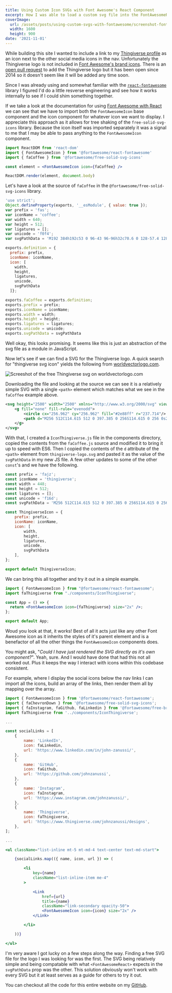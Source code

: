 ```yaml
---
title: Using Custom Icon SVGs with Font Awesome's React Component
excerpt: How I was able to load a custom svg file into the FontAwesomeReact component.
coverImage:
  url: /assets/posts/using-custom-svgs-with-fontawesome/screenshot-font-awesome-code-example.jpg
  width: 1600
  height: 900
date: '2021-11-01'
---
```


While building this site I wanted to include a link to my [Thingiverse profile](https://www.thingiverse.com/johnzanussi/designs) as an icon next to the other social media icons in the nav. Unfortunately the Thingiverse logo is not included in [Font Awesome's brand icons](https://fontawesome.com/v5.15/icons?d=gallery&p=2&s=brands). There is an [open pull request](https://github.com/FortAwesome/Font-Awesome/issues/2737) to add the Thingiverse logo but it has been open since 2014 so it doesn't seem like it will be added any time soon.

Since I was already using and somewhat familiar with the [`react-fontawesome`](https://github.com/FortAwesome/react-fontawesome) library I figured I'd do a little resverse engineering and see how it works internally to see if I could shim something together.

If we take a look at the documentation for using [Font Awesome with React](https://fontawesome.com/v5.15/how-to-use/on-the-web/using-with/react) we can see that we have to import both the `FontAwesomeIcon` base component and the icon component for whatever icon we want to display. I appreciate this approach as it allows for tree shaking of the `free-solid-svg-icons` library. Because the icon itself was imported separately it was a signal to me that I may be able to pass anything to the `FontAwesomeIcon` component.

```jsx url=https://fontawesome.com/v5.15/how-to-use/on-the-web/using-with/react#using title=Font-Awesome-React-Docs
import ReactDOM from 'react-dom'
import { FontAwesomeIcon } from '@fortawesome/react-fontawesome'
import { faCoffee } from '@fortawesome/free-solid-svg-icons'

const element = <FontAwesomeIcon icon={faCoffee} />

ReactDOM.render(element, document.body)
```

Let's have a look at the source of `faCoffee` in the `@fortawesome/free-solid-svg-icons` library.

```js url=https://github.com/FortAwesome/Font-Awesome/blob/master/js-packages/%40fortawesome/free-solid-svg-icons/faCoffee.js title=faCoffee.js
'use strict';
Object.defineProperty(exports, '__esModule', { value: true });
var prefix = 'fas';
var iconName = 'coffee';
var width = 640;
var height = 512;
var ligatures = [];
var unicode = 'f0f4';
var svgPathData = 'M192 384h192c53 0 96-43 96-96h32c70.6 0 128-57.4 128-128S582.6 32 512 32H120c-13.3 0-24 10.7-24 24v232c0 53 43 96 96 96zM512 96c35.3 0 64 28.7 64 64s-28.7 64-64 64h-32V96h32zm47.7 384H48.3c-47.6 0-61-64-36-64h583.3c25 0 11.8 64-35.9 64z';

exports.definition = {
  prefix: prefix,
  iconName: iconName,
  icon: [
    width,
    height,
    ligatures,
    unicode,
    svgPathData
  ]};

exports.faCoffee = exports.definition;
exports.prefix = prefix;
exports.iconName = iconName;
exports.width = width;
exports.height = height;
exports.ligatures = ligatures;
exports.unicode = unicode;
exports.svgPathData = svgPathData
```

Well okay, this looks promising. It seems like this is just an abstraction of the svg file as a module in JavaScript. 

Now let's see if we can find a SVG for the Thingiverse logo. A quick search for "thingiverse svg icon" yields the following from [worldvectorlogo.com](https://worldvectorlogo.com/logo/thingiverse-logo).

![Screeshot of the free Thingiverse svg on worldvectorlogo.com](/assets/posts/using-custom-svgs-with-fontawesome/screenshot-vector-thingiverse-logo-svg.png)

Downloading the file and looking at the source we can see it is a relatively simple SVG with a single `<path>` element which matches what we see in the `faCoffee` example above.

```svg filename=thingiverse-logo.svg
<svg height="2500" width="2500" xmlns="http://www.w3.org/2000/svg" viewBox="0 0 512 512">
    <g fill="none" fill-rule="evenodd">
        <circle cx="256.962" cy="256.962" fill="#2e88ff" r="237.714"/>
        <path d="M256 512C114.615 512 0 397.385 0 256S114.615 0 256 0s256 114.615 256 256-114.615 256-256 256zm0-36.571c121.187 0 219.429-98.242 219.429-219.429S377.187 36.571 256 36.571 36.571 134.813 36.571 256 134.813 475.429 256 475.429zm32.722-269.474v219.428h-65.444V205.955h-92.39V140.51h250.225v65.444z" fill="#fff"/>
    </g>
</svg>
```

With that, I created a `IconThingiverse.js` file in the components directory, copied the contents from the `faCoffee.js` source and modified it to bring it up to speed with ES6. Then I copied the contents of the `d` attribute of the `<path>` element from `thingiverse-logo.svg` and pasted it as the value of the `svgPathData` in my new JS file. A few other updates to some of the other `const`'s and we have the following.

```js filename=components/IconThingiverse.js
const prefix = 'fajz';
const iconName = 'thingiverse';
const width = 448;
const height = 512;
const ligatures = [];
const unicode = 'f16d';
const svgPathData = 'M256 512C114.615 512 0 397.385 0 256S114.615 0 256 0s256 114.615 256 256-114.615 256-256 256zm0-36.571c121.187 0 219.429-98.242 219.429-219.429S377.187 36.571 256 36.571 36.571 134.813 36.571 256 134.813 475.429 256 475.429zm32.722-269.474v219.428h-65.444V205.955h-92.39V140.51h250.225v65.444z';

const ThingiverseIcon = {
    prefix: prefix,
    iconName: iconName,
    icon: [
        width,
        height,
        ligatures,
        unicode,
        svgPathData
    ],
};

export default ThingiverseIcon;
```

We can bring this all together and try it out in a simple example.

```jsx codesandbox=ds9s9?entry=/src/App.js
import { FontAwesomeIcon } from "@fortawesome/react-fontawesome";
import faThingiverse from "./components/IconThingiverse";

const App = () => {
  return <FontAwesomeIcon icon={faThingiverse} size="2x" />;
};

export default App;
```

Woud you look at that, it works! Best of all it acts just like any other Font Awesome icon as it inherits the styles of it's parent element and is a benefactor of all the other things the `FontAwesomeIcon` components does.

You might ask, "_Could I have just rendered the SVG directly as it's own component?_". Yeah, sure. And I would have done that had this not all worked out. Plus it keeps the way I interact with icons within this codebase consistent.

For example, where I display the social icons below the nav links I can import all the icons, build an array of the links, then render them all by mapping over the array.

```jsx filename=components/Layout.js
import { FontAwesomeIcon } from '@fortawesome/react-fontawesome';
import { faChevronDown } from '@fortawesome/free-solid-svg-icons';
import { faInstagram, faGithub, faLinkedin } from '@fortawesome/free-brands-svg-icons';
import faThingiverse from '../components/IconThingiverse';

...

const socialLinks = [
    {
        name: 'LinkedIn',
        icon: faLinkedin,
        url: 'https://www.linkedin.com/in/john-zanussi/',
    },
    {
        name: 'GitHub',
        icon: faGithub,
        url: 'https://github.com/johnzanussi',
    },
    {
        name: 'Instagram',
        icon: faInstagram,
        url: 'https://www.instagram.com/johnzanussi/',
    },
    {
        name: 'Thingiverse',
        icon: faThingiverse,
        url: 'https://www.thingiverse.com/johnzanussi/designs',
    },
];

...

<ul className="list-inline mt-5 mt-md-4 text-center text-md-start">

    {socialLinks.map(({ name, icon, url }) => (

        <li
            key={name}
            className="list-inline-item me-4"
        >

            <Link
                href={url}
                title={name}
                className="link-secondary opacity-50">
                <FontAwesomeIcon icon={icon} size="2x" />
            </Link>

        </li>

    ))}

</ul>
```

I'm very aware I got lucky on a few steps along the way. Finding a free SVG file for the logo I was looking for was the first. The SVG being relatively simple and being compatable with what `<FontAwesomeReact>` expects in the `svgPathData` prop was the other. This solution obviously won't work with every SVG but it at least serves as a guide for others to try it out.

You can checkout all the code for this entire website on my [GitHub](https://github.com/johnzanussi/johnzanussi.com).
